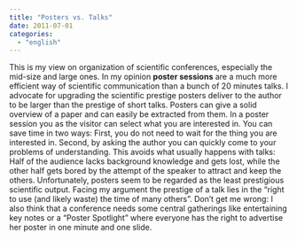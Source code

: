 ```yaml
---
title: "Posters vs. Talks"
date: 2011-07-01
categories: 
  - "english"
---
```


This is my view on organization of scientific conferences, especially the mid-size and large ones. In my opinion **poster sessions** are a much more efficient way of scientific communication than a bunch of 20 minutes talks. I advocate for upgrading the scientific prestige posters deliver to the author to be larger than the prestige of short talks. <!--more--> Posters can give a solid overview of a paper and can easily be extracted from them. In a poster session you as the visitor can select what you are interested in. You can save time in two ways: First, you do not need to wait for the thing you are interested in. Second, by asking the author you can quickly come to your problems of understanding. This avoids what usually happens with talks: Half of the audience lacks background knowledge and gets lost, while the other half gets bored by the attempt of the speaker to attract and keep the others. Unfortunately, posters seem to be regarded as the least prestigious scientific output. Facing my argument the prestige of a talk lies in the "right to use (and likely waste) the time of many others". Don't get me wrong: I also think that a conference needs some central gatherings like entertaining key notes or a "Poster Spotlight" where everyone has the right to advertise her poster in one minute and one slide.
